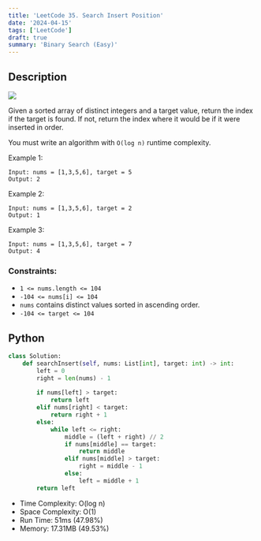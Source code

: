 ```yaml
---
title: 'LeetCode 35. Search Insert Position'
date: '2024-04-15'
tags: ['LeetCode']
draft: true
summary: 'Binary Search (Easy)'
---
```


## Description

[![](https://img.shields.io/badge/Easy-green)](https://leetcode.com/problems/search-insert-position)

Given a sorted array of distinct integers and a target value, return the index if the target is found. If not, return the index where it would be if it were inserted in order.

You must write an algorithm with `O(log n)` runtime complexity.


Example 1:
```
Input: nums = [1,3,5,6], target = 5
Output: 2
```

Example 2:
```
Input: nums = [1,3,5,6], target = 2
Output: 1
```

Example 3:
```
Input: nums = [1,3,5,6], target = 7
Output: 4
```

### Constraints:

- `1 <= nums.length <= 104`
- `-104 <= nums[i] <= 104`
- `nums` contains distinct values sorted in ascending order.
- `-104 <= target <= 104`

## Python
```python
class Solution:
    def searchInsert(self, nums: List[int], target: int) -> int:
        left = 0
        right = len(nums) - 1
        
        if nums[left] > target: 
            return left
        elif nums[right] < target:
            return right + 1
        else:
            while left <= right:
                middle = (left + right) // 2
                if nums[middle] == target:
                    return middle
                elif nums[middle] > target:
                    right = middle - 1
                else:
                    left = middle + 1
        return left
```
- Time Complexity: O(log n)
- Space Complexity: O(1)
- Run Time: 51ms (47.98%)
- Memory: 17.31MB (49.53%)
